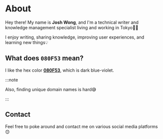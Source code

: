 # About


Hey there! My name is **Josh Wong**, and I'm a technical writer and knowledge management specialist living and working in Tokyo🗼🗾

I enjoy writing, sharing knowledge, improving user experiences, and learning new things💡

## What does `080F53` mean?

I like the hex color **[080F53](https://encycolorpedia.com/080F53)**, which is dark blue-violet.

:::note

Also, finding unique domain names is hard😅

:::

## Contact

Feel free to poke around and contact me on various social media platforms😊

<CardRowSocial />

